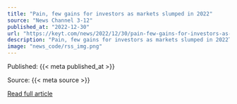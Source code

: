 ```yaml
---
title: "Pain, few gains for investors as markets slumped in 2022"
source: "News Channel 3-12"
published_at: "2022-12-30"
url: "https://keyt.com/news/2022/12/30/pain-few-gains-for-investors-as-markets-slumped-in-2022-2/"
description: "Pain, few gains for investors as markets slumped in 2022The post Pain, few gains for investors as markets slumped in 2022 appeared first on News Channel 3-12."
image: "news_code/rss_img.png"
---
```



  Published: {{< meta published_at >}}
  

  Source: {{< meta source >}}
  

  [Read full article]({{< meta url >}})
  

